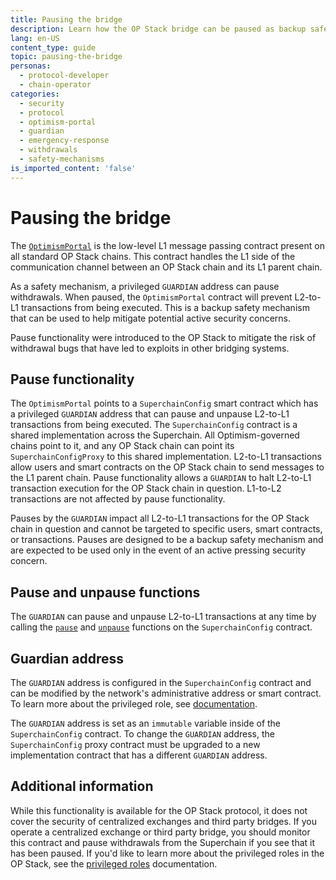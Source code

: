 ```yaml
---
title: Pausing the bridge
description: Learn how the OP Stack bridge can be paused as backup safety mechanism.
lang: en-US
content_type: guide
topic: pausing-the-bridge
personas:
  - protocol-developer
  - chain-operator
categories:
  - security
  - protocol
  - optimism-portal
  - guardian
  - emergency-response
  - withdrawals
  - safety-mechanisms
is_imported_content: 'false'
---
```


# Pausing the bridge

The [`OptimismPortal`](https://github.com/ethereum-optimism/optimism/blob/v1.1.4/packages/contracts-bedrock/src/L1/OptimismPortal.sol) is the low-level L1 message passing contract present on all standard OP Stack chains.
This contract handles the L1 side of the communication channel between an OP Stack chain and its L1 parent chain.

As a safety mechanism, a privileged `GUARDIAN` address can pause withdrawals.
When paused, the `OptimismPortal` contract will prevent L2-to-L1 transactions from being executed.
This is a backup safety mechanism that can be used to help mitigate potential active security concerns.

Pause functionality were introduced to the OP Stack to mitigate the risk of withdrawal bugs that have led to exploits in other bridging systems.

## Pause functionality

The `OptimismPortal` points to a `SuperchainConfig` smart contract which has a privileged `GUARDIAN` address that can pause and unpause L2-to-L1 transactions from being executed.
The `SuperchainConfig` contract is a shared implementation across the Superchain. All Optimism-governed chains point to it, and any OP Stack chain can point its `SuperchainConfigProxy` to this shared implementation.
L2-to-L1 transactions allow users and smart contracts on the OP Stack chain to send messages to the L1 parent chain.
Pause functionality allows a `GUARDIAN` to halt L2-to-L1 transaction execution for the OP Stack chain in question.
L1-to-L2 transactions are not affected by pause functionality.

Pauses by the `GUARDIAN` impact all L2-to-L1 transactions for the OP Stack chain in question and cannot be targeted to specific users, smart contracts, or transactions.
Pauses are designed to be a backup safety mechanism and are expected to be used only in the event of an active pressing security concern.

## Pause and unpause functions

The `GUARDIAN` can pause and unpause L2-to-L1 transactions at any time by calling the [`pause`](https://github.com/ethereum-optimism/optimism/blob/856c08bf84d9aa829d1e764fc8e9a37d41960ba0/packages/contracts-bedrock/src/L1/SuperchainConfig.sol#L66-L71) and [`unpause`](https://github.com/ethereum-optimism/optimism/blob/856c08bf84d9aa829d1e764fc8e9a37d41960ba0/packages/contracts-bedrock/src/L1/SuperchainConfig.sol#L73-L78) functions on the `SuperchainConfig` contract.

## Guardian address

The `GUARDIAN` address is configured in the `SuperchainConfig` contract and can be modified by the network's administrative address or smart contract. To learn more about the privileged role, see [documentation](/superchain/privileged-roles#guardian).

The `GUARDIAN` address is set as an `immutable` variable inside of the `SuperchainConfig` contract.
To change the `GUARDIAN` address, the `SuperchainConfig` proxy contract must be upgraded to a new implementation contract that has a different `GUARDIAN` address. 

## Additional information

While this functionality is available for the OP Stack protocol, it does not cover the security of centralized exchanges and third party bridges.
If you operate a centralized exchange or third party bridge, you should monitor this contract and pause withdrawals from the Superchain if you see that it has been paused. 
If you'd like to learn more about the privileged roles in the OP Stack, see the [privileged roles](/superchain/privileged-roles) documentation.
